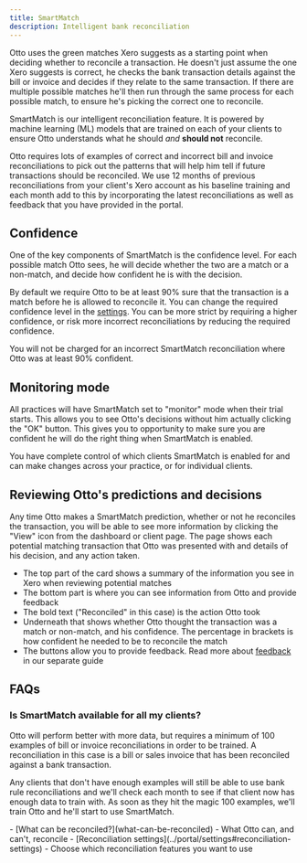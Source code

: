 ```yaml
---
title: SmartMatch
description: Intelligent bank reconciliation
---
```





Otto uses the green matches Xero suggests as a starting point when deciding whether to reconcile a transaction. He doesn't just assume the one Xero suggests is correct, he checks the bank transaction details against the bill or invoice and decides if they relate to the same transaction. If there are multiple possible matches he'll then run through the same process for each possible match, to ensure he's picking the correct one to reconcile.

SmartMatch is our intelligent reconciliation feature. It is powered by machine learning (ML) models that are trained on each of your clients to ensure Otto understands what he should *and* **should not** reconcile.

Otto requires lots of examples of correct and incorrect bill and invoice reconciliations to pick out the patterns that will help him tell if future transactions should be reconciled. We use 12 months of previous reconciliations from your client's Xero account as his baseline training and each month add to this by incorporating the latest reconciliations as well as feedback that you have provided in the portal.

## Confidence
One of the key components of SmartMatch is the confidence level. For each possible match Otto sees, he will decide whether the two are a match or a non-match, and decide how confident he is with the decision.

By default we require Otto to be at least 90% sure that the transaction is a match before he is allowed to reconcile it. You can change the required confidence level in the [settings](../settings). You can be more strict by requiring a higher confidence, or risk more incorrect reconciliations by reducing the required confidence.

<Aside>
You will not be charged for an incorrect SmartMatch reconciliation where Otto was at least 90% confident.
</Aside>

## Monitoring mode
All practices will have SmartMatch set to "monitor" mode when their trial starts. This allows you to see Otto's decisions without him actually clicking the "OK" button. This gives you to opportunity to make sure you are confident he will do the right thing when SmartMatch is enabled.

You have complete control of which clients SmartMatch is enabled for and can make changes across your practice, or for individual clients.

## Reviewing Otto's predictions and decisions
Any time Otto makes a SmartMatch prediction, whether or not he reconciles the transaction, you will be able to see more information by clicking the "View" icon from the dashboard or client page. The page shows each potential matching transaction that Otto was presented with and details of his decision, and any action taken.

<ClickableImage src={smartMatchDetailsImage}
                alt="An example of a SmartMatch decision"/>

- The top part of the card shows a summary of the information you see in Xero when reviewing potential matches
- The bottom part is where you can see information from Otto and provide feedback
- The bold text ("Reconciled" in this case) is the action Otto took
- Underneath that shows whether Otto thought the transaction was a match or non-match, and his confidence. The percentage in brackets is how confident he needed to be to reconcile the match
- The buttons allow you to provide feedback. Read more about [feedback](../feedback/) in our separate guide

## FAQs
### Is SmartMatch available for all my clients?
Otto will perform better with more data, but requires a minimum of 100 examples of bill or invoice reconciliations in order to be trained. A reconciliation in this case is a bill or sales invoice that has been reconciled against a bank transaction.

Any clients that don't have enough examples will still be able to use bank rule reconciliations and we'll check each month to see if that client now has enough data to train with. As soon as they hit the magic 100 examples, we'll train Otto and he'll start to use SmartMatch.

<Aside type="tip" title="Related pages">
 - [What can be reconciled?](what-can-be-reconciled) - What Otto can, and can't, reconcile
 - [Reconciliation settings](../portal/settings#reconciliation-settings) - Choose which reconciliation features you want to use
</Aside>
